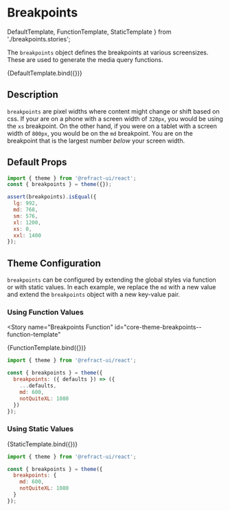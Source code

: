 # Breakpoints

  DefaultTemplate,
  FunctionTemplate,
  StaticTemplate
} from './breakpoints.stories';

<BreadCrumb token="breakpoints" />

The `breakpoints` object defines the breakpoints at various screensizes. These are used to generate the media query functions.

<Story name="Example" id="core-theme-breakpoints--default-template">
  {DefaultTemplate.bind({})}
</Story>

## Description

`breakpoints` are pixel widths where content might change or shift based on css. If your are on a phone with a screen width of `320px`, you would be using the `xs` breakpoint. On the other hand, if you were on a tablet with a screen width of `800px`, you would be on the `md` breakpoint. You are on the breakpoint that is the largest number _below_ your screen width.

## Default Props

```js
import { theme } from '@refract-ui/react';
const { breakpoints } = theme({});

assert(breakpoints).isEqual({
  lg: 992,
  md: 768,
  sm: 576,
  xl: 1200,
  xs: 0,
  xxl: 1400
});
```

## Theme Configuration

`breakpoints` can be configured by extending the global styles via function or with static values. In each example, we replace the `md` with a new value and extend the `breakpoints` object with a new key-value pair.

### Using Function Values

<Story
  name="Breakpoints Function"
  id="core-theme-breakpoints--function-template"
>
  {FunctionTemplate.bind({})}
</Story>

```js
import { theme } from '@refract-ui/react';

const { breakpoints } = theme({
  breakpoints: ({ defaults }) => ({
    ...defaults,
    md: 600,
    notQuiteXL: 1080
  })
});
```

### Using Static Values

<Story name="Breakpoints Static" id="core-theme-breakpoints--static-template">
  {StaticTemplate.bind({})}
</Story>

```js
import { theme } from '@refract-ui/react';

const { breakpoints } = theme({
  breakpoints: {
    md: 600,
    notQuiteXL: 1080
  }
});
```
